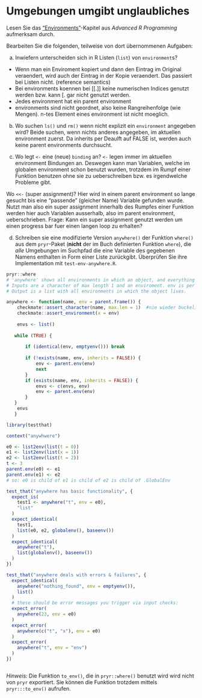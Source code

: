# Umgebungen umgibt unglaubliches

Lesen Sie das ["Environments"](https://adv-r.hadley.nz/environments.html)-Kapitel aus *Advanced R Programming* aufmerksam durch. 

Bearbeiten Sie die folgenden, teilweise von dort übernommenen Aufgaben:

a) Inwiefern unterscheiden sich in R Listen (`list`) von `environment`s?
- Wenn man ein Enviroment kopiert und dann den Eintrag im Original veraendert, wird auch der Eintrag in der Kopie veraendert. Das passiert bei Listen nicht.      (reference semantics)
- Bei environments koennen bei [[.]] keine numerischen Indices genutzt werden bzw. kann [. gar nicht genutzt werden.
- Jedes environment hat ein parent environment
- environments sind nicht geordnet, also keine Rangreihenfolge (wie Mengen). n-tes Element eines environment ist nicht moeglich.

b) Wo suchen `ls()` und `rm()` wenn nicht explizit ein `environment` angegeben wird?
Beide suchen, wenn nichts anderes angegeben, im aktuellen environment zuerst. Da inherits per Deaulft auf FALSE ist, werden auch keine parent environments durchsucht.

c) Wo legt `<-` eine (neue) `binding` an?
`<-` legen immer im aktuellen environment Bindungen an. Deswegen kann man Variablen, welche im globalen environment schon benutzt wurden, trotzdem im Rumpf einer Funktion benutzen ohne sie zu ueberschreiben bzw. es irgendwelche Probleme gibt.

Wo `<<-` (super assignment)?
Hier wird in einem parent environment so lange gesucht bis eine "passende" (gleicher Name) Variable gefunden wurde. 
Nutzt man also ein super assignment innerhalb des Rumpfes einer Funktion werden hier auch Variablen ausserhalb, also im parent environment, ueberschrieben.
Frage: Kann ein super assignment genutzt werden um einen progress bar fuer einen langen loop zu erhalten?


d) Schreiben sie eine modifizierte Version `anywhere()` der Funktion `where()` aus dem `pryr`-Paket (**nicht** der im Buch definierten Funktion `where`), die *alle* Umgebungen im Suchpfad die eine Variable des gegebenen Namens enthalten in Form einer Liste zurückgibt. Überprüfen Sie ihre Implementation mit `test-env-anywhere.R`.

```r
pryr::where
# 'anywhere' shows all environments in which an object, and everything in R is an object, is lives. In the example t is used as vector and as the function transpose from base.
# Inputs are a character of max length 1 and an enviroment. env is per default parent.frame()
# Output is a list with all environments in which the object lives.

anywhere <- function(name, env = parent.frame()) {
    checkmate::assert_character(name, max.len = 1)  #nie wieder buckeliges CamelCase :)
    checkmate::assert_environment(x = env)          
    
    envs <- list()
    
   while (TRUE) {
       
       if (identical(env, emptyenv())) break
     
       if (!exists(name, env, inherits = FALSE)) {
           env <- parent.env(env)
           next
       }
       if (exists(name, env, inherits = FALSE)) {
           envs <- c(envs, env)
           env <- parent.env(env)
       }
   }
    envs
   }

library(testthat)

context("anywhwere")

e0 <- list2env(list(t = 0))
e1 <- list2env(list(x = 1))
e2 <- list2env(list(t = 2))
t <- 3
parent.env(e0) <- e1
parent.env(e1) <- e2
# so: e0 is child of e1 is child of e2 is child of .GlobalEnv

test_that("anywhere has basic functionality", {
  expect_is(
    test1 <- anywhere("t", env = e0),
    "list"
  )
  expect_identical(
    test1,
    list(e0, e2, globalenv(), baseenv())
  )
  expect_identical(
    anywhere("t"),
    list(globalenv(), baseenv())
  )
})

test_that("anywhere deals with errors & failures", {
  expect_identical(
    anywhere("nothing_found", env = emptyenv()),
    list()
  )
  # these should be error messages you trigger via input checks:
  expect_error(
    anywhere(23, env = e0)
  )
  expect_error(
    anywhere(c("t", "x"), env = e0)
  )
  expect_error(
    anywhere("t", env = "env")
  )
})



```

*Hinweis:* Die Funktion `to_env()`, die in `pryr::where()` benutzt wird wird nicht von `pryr` exportiert. Sie können die Funktion trotzdem mittels `pryr:::to_env()` aufrufen.


